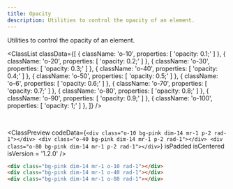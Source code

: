 ```yaml
---
title: Opacity
description: Utilities to control the opacity of an element.
---
```



Utilities to control the opacity of an element.

<ClassList
  classData={[
    {
      className: 'o-10',
      properties: [
        'opacity: 0.1;'
      ]
    },
    {
      className: 'o-20',
      properties: [
        'opacity: 0.2;'
      ]
    },
    {
      className: 'o-30',
      properties: [
        'opacity: 0.3;'
      ]
    },
    {
      className: 'o-40',
      properties: [
        'opacity: 0.4;'
      ]
    },
    {
      className: 'o-50',
      properties: [
        'opacity: 0.5;'
      ]
    },
    {
      className: 'o-6',
      properties: [
        'opacity: 0.6;'
      ]
    },
    {
      className: 'o-70',
      properties: [
        'opacity: 0.7;'
      ]
    },
    {
      className: 'o-80',
      properties: [
        'opacity: 0.8;'
      ]
    },
    {
      className: 'o-90',
      properties: [
        'opacity: 0.9;'
      ]
    },
    {
      className: 'o-100',
      properties: [
        'opacity: 1;'
      ]
    },
  ]}
/>

<br />

<ClassPreview
  codeData={`
    <div class="o-10 bg-pink dim-14 mr-1 p-2 rad-1"></div>
    <div class="o-40 bg-pink dim-14 mr-1 p-2 rad-1"></div>
    <div class="o-80 bg-pink dim-14 mr-1 p-2 rad-1"></div>
  `}
  isPadded
  isCentered
  isVersion = '1.2.0'
/>

```html
<div class="bg-pink dim-14 mr-1 o-10 rad-1"></div>
<div class="bg-pink dim-14 mr-1 o-40 rad-1"></div>
<div class="bg-pink dim-14 mr-1 o-80 rad-1"></div>
```